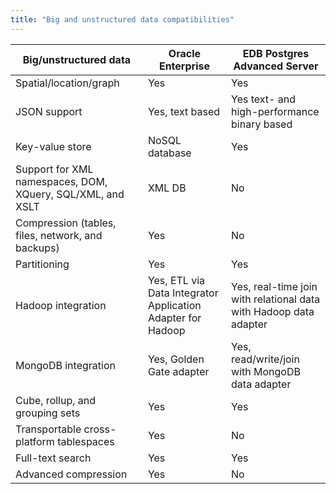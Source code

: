 ```yaml
---
title: "Big and unstructured data compatibilities"
--- 
```



| Big/unstructured data      | Oracle Enterprise            | EDB Postgres Advanced Server  |
|----------------------------|------------------------------|-------------------------------|
| Spatial/location/graph     | Yes                          | Yes                           |
| JSON support               | Yes, text based              | Yes text- and high-performance binary based |
| Key-value store            | NoSQL database               | Yes                           |
| Support for XML namespaces, DOM, XQuery, SQL/XML, and XSLT | XML DB | No                  | 
| Compression (tables, files, network, and backups) | Yes   | No                            |
| Partitioning                       | Yes                  | Yes                           |
| Hadoop integration         | Yes, ETL via Data Integrator Application Adapter for Hadoop | Yes, real-time join with relational data with Hadoop data adapter |
| MongoDB integration        | Yes, Golden Gate adapter     | Yes, read/write/join with MongoDB data adapter |
| Cube, rollup, and grouping sets | Yes                     | Yes                            | 
| Transportable cross-platform tablespaces | Yes            | No                             |
| Full-text search           | Yes                          | Yes                            |
| Advanced compression       | Yes                          | No                             |
